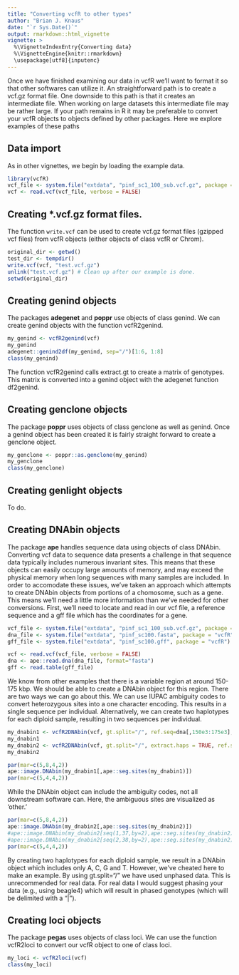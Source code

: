 ```yaml
---
title: "Converting vcfR to other types"
author: "Brian J. Knaus"
date: "`r Sys.Date()`"
output: rmarkdown::html_vignette
vignette: >
  %\VignetteIndexEntry{Converting data}
  %\VignetteEngine{knitr::rmarkdown}
  \usepackage[utf8]{inputenc}
---
```



Once we have finished examining our data in vcfR we'll want to format it so that other softwares can utilize it.
An straightforward path is to create a vcf.gz format file.
One downside to this path is that it creates an intermediate file.
When working on large datasets this intermediate file may be rather large.
If your path remains in R it may be preferable to convert your vcfR objects to objects defined by other packages.
Here we explore examples of these paths


## Data import

As in other vignettes, we begin by loading the example data.

```r
library(vcfR)
vcf_file <- system.file("extdata", "pinf_sc1_100_sub.vcf.gz", package = "vcfR")
vcf <- read.vcf(vcf_file, verbose = FALSE)
```



## Creating *.vcf.gz format files.


The function `write.vcf` can be used to create vcf.gz format files (gzipped vcf files) from vcfR objects (either objects of class vcfR or Chrom).


```r
original_dir <- getwd()
test_dir <- tempdir()
write.vcf(vcf, "test.vcf.gz")
unlink("test.vcf.gz") # Clean up after our example is done.
setwd(original_dir)
```


## Creating genind objects

The packages **adegenet** and **poppr** use objects of class genind.
We can create genind objects with the function vcfR2genind.


```r
my_genind <- vcfR2genind(vcf)
my_genind
adegenet::genind2df(my_genind, sep="/")[1:6, 1:8]
class(my_genind)
```


The function vcfR2genind calls extract.gt to create a matrix of genotypes.
This matrix is converted into a genind object with the adegenet function df2genind.


## Creating genclone objects


The package **poppr** uses objects of class genclone as well as genind.
Once a genind object has been created it is fairly straight forward to create a genclone object.


```r
my_genclone <- poppr::as.genclone(my_genind)
my_genclone
class(my_genclone)
```




## Creating genlight objects

To do.



## Creating DNAbin objects

The package **ape** handles sequence data using objects of class DNAbin.
Converting vcf data to sequence data presents a challenge in that sequence data typically includes numerous invariant sites.
This means that these objects can easily occupy large amounts of memory, and may exceed the physical memory when long sequences with many samples are included.
In order to accomodate these issues, we've taken an approach which attempts to create DNAbin objects from portions of a chomosome, such as a gene.
This means we'll need a little more information than we've needed for other conversions.
First, we'll need to locate and read in our vcf file, a reference sequence and a gff file which has the coordinates for a gene.


```r

vcf_file <- system.file("extdata", "pinf_sc1_100_sub.vcf.gz", package = "vcfR")
dna_file <- system.file("extdata", "pinf_sc100.fasta", package = "vcfR")
gff_file <- system.file("extdata", "pinf_sc100.gff", package = "vcfR")

vcf <- read.vcf(vcf_file, verbose = FALSE)
dna <- ape::read.dna(dna_file, format="fasta")
gff <- read.table(gff_file)

```


We know from other examples that there is a variable region at around 150-175 kbp.
We should be able to create a DNAbin object for this region.
There are two ways we can go about this.
We can use IUPAC ambiguity codes to convert heterozygous sites into a one character encoding.
This results in a single sequence per individual.
Alternatively, we can create two haplotypes for each diploid sample, resulting in two sequences per individual.


```r
my_dnabin1 <- vcfR2DNAbin(vcf, gt.split="/", ref.seq=dna[,150e3:175e3], start.pos=150e3)
my_dnabin1
my_dnabin2 <- vcfR2DNAbin(vcf, gt.split="/", extract.haps = TRUE, ref.seq=dna[,150e3:175e3], start.pos=150e3, consensus=FALSE)
my_dnabin2
```


```r
par(mar=c(5,8,4,2))
ape::image.DNAbin(my_dnabin1[,ape::seg.sites(my_dnabin1)])
par(mar=c(5,4,4,2))
```


While the DNAbin object can include the ambiguity codes, not all downstream software can.
Here, the ambiguous sites are visualized as 'other.'



```r
par(mar=c(5,8,4,2))
ape::image.DNAbin(my_dnabin2[,ape::seg.sites(my_dnabin2)])
#ape::image.DNAbin(my_dnabin2[seq(1,37,by=2),ape::seg.sites(my_dnabin2)])
#ape::image.DNAbin(my_dnabin2[seq(2,38,by=2),ape::seg.sites(my_dnabin2)])
par(mar=c(5,4,4,2))
```


By creating two haplotypes for each diploid sample, we result in a DNAbin object which includes only A, C,  G and T.
However, we've cheated here to make an example.
By using gt.split="/" we have used unphased data.
This is unrecommended for real data.
For real data I would suggest phasing your data (e.g., using beagle4) which will result in phased genotypes (which will be delimited with a "|").



## Creating loci objects

The package **pegas** uses objects of class loci.
We can use the function vcfR2loci to convert our vcfR object to one of class loci.


```r
my_loci <- vcfR2loci(vcf)
class(my_loci)
```






